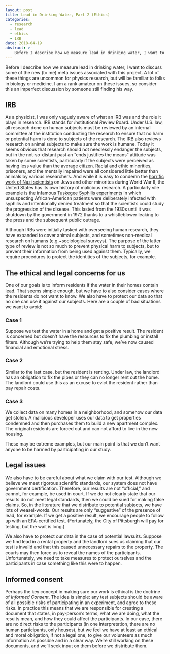 ```yaml
---
layout: post
title: Lead in Drinking Water, Part 2 (Ethics)
categories:
  - research
  - lead
  - ethics
  - IRB
date: 2018-04-19
abstract: >-
    Before I describe how we measure lead in drinking water, I want to discuss some of the new (to me) meta issues associated with this project.  A lot of these things are uncommon for physics research, but will be familiar to folks in biology or medicine.  I am a rank amateur on these issues, so consider this an imperfect discussion by someone still finding his way.
---
```


Before I describe how we measure lead in drinking water, I want to discuss some of the new (to me) meta issues associated with this project.  A lot of these things are uncommon for physics research, but will be familiar to folks in biology or medicine.  I am a rank amateur on these issues, so consider this an imperfect discussion by someone still finding his way.

## IRB

As a physicist, I was only vaguely aware of what an IRB was and the role it plays in research.  IRB stands for *I*nstitutional *R*eview *B*oard.  Under U.S. law, all research done on human subjects must be reviewed by an internal committee at the institution conducting the research to ensure that no harm or potential harm is done to subjects of the research.  The IRB also reviews research on animal subjects to make sure the work is humane.  Today it seems obvious that research should not needlessly endanger the subjects, but in the not-so-distant past an "ends justifies the means" attitude was taken by some scientists, particularly if the subjects were perceived as having less value than the average citizen.  Racial and ethic minorities, prisoners, and the mentally impaired were all considered little better than animals by various researchers.  And while it is easy to condemn the [horrific work of Nazi scientists](https://en.wikipedia.org/wiki/Nazi_human_experimentation) on Jews and other minorites during World War II, the United States has its own history of malicious research.  A particularly vile example is the infamous [Tuskegee Syphilis experiments](https://en.wikipedia.org/wiki/Tuskegee_syphilis_experiment) in which unsuspecting African-American patients were deliberately infected with syphilis and intentionally denied treatment so that the scientists could study the progression of the disease.  This lasted from the 1930s until it was shutdown by the government in 1972 thanks to a whistleblower leaking to the press and the subsequent public outrage.

Although IRBs were initially tasked with overseeing human research, they have expanded to cover animal subjects, and sometimes non-medical research on humans (e.g.~sociological surveys).  The purpose of the latter type of review is not so much to prevent physical harm to subjects, but to prevent their information from being used against them.  Typically, we require procedures to protect the identities of the subjects, for example.

## The ethical and legal concerns for us

One of our goals is to inform residents if the water in their homes contain lead.  That seems simple enough, but we have to also consider cases where the residents do not want to know.  We also have to protect our data so that no one can use it against our subjects.  Here are a couple of bad situations we want to avoid:

### Case 1

Suppose we test the water in a home and get a positive result.  The resident is concerned but doesn't have the resources to fix the plumbing or install filters.  Although we're trying to help them stay safe, we've now caused financial and emotional stress.

### Case 2

Similar to the last case, but the resident is renting.  Under law, the landlord has an obligation to fix the pipes or they can no longer rent out the home.  The landlord could use this as an excuse to evict the resident rather than pay repair costs.

### Case 3

We collect data on many homes in a neighborhood, and somehow our data get stolen.  A malicious developer uses our data to get properties condemned and then purchases them to build a new apartment complex.  The original residents are forced out and can not afford to live in the new housing.

These may be extreme examples, but our main point is that we don't want anyone to be harmed by participating in our study.

## Legal issues

We also have to be careful about what we claim with our test.  Although we believe we meet rigorous scientific standards, our system does not have government certification.  Therefore, our results are not "official," and cannot, for example, be used in court.  If we do not clearly state that our results do not meet legal standards, then we could be sued for making false claims.  So, in the literature that we distribute to potential subjects, we have lots of weasel-words.  Our results are only "suggestive" of the presence of lead, for example.  If we get a positive result, we encourage people to follow up with an EPA-certified test.  (Fortunately, the City of Pittsburgh will pay for testing, but the wait is long.)

We also have to protect our data in the case of potential lawsuits.
Suppose we find lead in a rental property and the landlord sues us claiming that our test is invalid and that this caused unnecessary repairs to the property.
The courts may then force us to reveal the names of the participants.
Unfortunately, we need to take measures to protect ourselves and the participants in case something like this were to happen.

## Informed consent

Perhaps the key concept in making sure our work is ethical is the doctrine of *Informed Consent*.  The idea is simple: any test subjects should be aware of all possible risks of participating in an experiment, and agree to these risks.  In practice this means that we are responsible for creating a document that states, in pay-person's terms, what we are doing, what the results mean, and how they could affect the participants.  In our case, there are no direct risks to the participants (in one interpretation, there are no human participants, only houses), but we feel we have at least an ethical and moral obligation, if not a legal one, to give our volunteers as much information as possible and in a clear way.  We're still working on these documents, and we'll seek input on them before we distribute them.